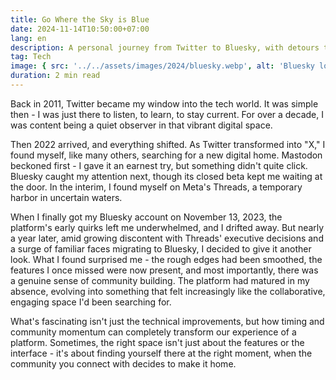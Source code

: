 ```yaml
---
title: Go Where the Sky is Blue
date: 2024-11-14T10:50:00+07:00
lang: en
description: A personal journey from Twitter to Bluesky, with detours through Mastodon and Threads, and finding that sometimes the right platform is all about timing and community.
tag: Tech
image: { src: '../../assets/images/2024/bluesky.webp', alt: 'Bluesky logo' }
duration: 2 min read
---
```


Back in 2011, Twitter became my window into the tech world. It was simple then - I was just there to listen, to learn, to stay current. For over a decade, I was content being a quiet observer in that vibrant digital space.

Then 2022 arrived, and everything shifted. As Twitter transformed into "X," I found myself, like many others, searching for a new digital home. Mastodon beckoned first - I gave it an earnest try, but something didn't quite click. Bluesky caught my attention next, though its closed beta kept me waiting at the door. In the interim, I found myself on Meta's Threads, a temporary harbor in uncertain waters.

When I finally got my Bluesky account on November 13, 2023, the platform's early quirks left me underwhelmed, and I drifted away. But nearly a year later, amid growing discontent with Threads' executive decisions and a surge of familiar faces migrating to Bluesky, I decided to give it another look. What I found surprised me - the rough edges had been smoothed, the features I once missed were now present, and most importantly, there was a genuine sense of community building. The platform had matured in my absence, evolving into something that felt increasingly like the collaborative, engaging space I'd been searching for.

What's fascinating isn't just the technical improvements, but how timing and community momentum can completely transform our experience of a platform. Sometimes, the right space isn't just about the features or the interface - it's about finding yourself there at the right moment, when the community you connect with decides to make it home.

<OEmbed url="https://bsky.app/profile/vinh.dev/post/3lass2v2f6s2o" />